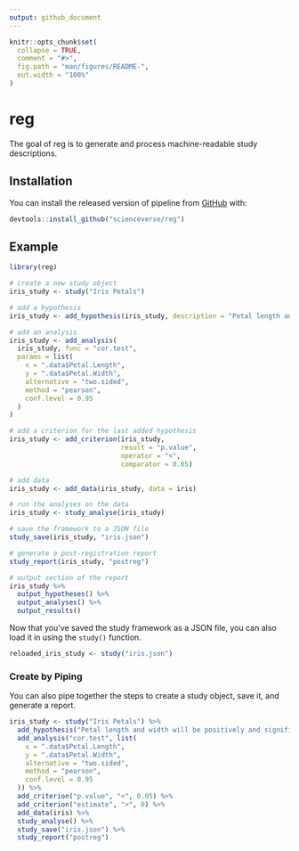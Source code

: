 ```yaml
---
output: github_document
---
```


<!-- README.md is generated from README.Rmd. Please edit that file -->

```r
knitr::opts_chunk$set(
  collapse = TRUE,
  comment = "#>",
  fig.path = "man/figures/README-",
  out.width = "100%"
)
```
# reg

The goal of reg is to generate and process machine-readable study descriptions.

## Installation

You can install the released version of pipeline from [GitHub](https://github.com/scienceverse/reg) with:

``` r
devtools::install_github("scienceverse/reg")
```
## Example

```r
library(reg)
```

```r
# create a new study object
iris_study <- study("Iris Petals")

# add a hypothesis
iris_study <- add_hypothesis(iris_study, description = "Petal length and width will be significantly correlated")

# add an analysis
iris_study <- add_analysis(
  iris_study, func = "cor.test", 
  params = list(
    x = ".data$Petal.Length",
    y = ".data$Petal.Width",
    alternative = "two.sided",
    method = "pearson",
    conf.level = 0.95
  )
)

# add a criterion for the last added hypothesis
iris_study <- add_criterion(iris_study, 
                            result = "p.value", 
                            operator = "<", 
                            comparator = 0.05)

# add data
iris_study <- add_data(iris_study, data = iris)

# run the analyses on the data
iris_study <- study_analyse(iris_study)

# save the framework to a JSON file
study_save(iris_study, "iris.json")

# generate a post-registration report
study_report(iris_study, "postreg")
```

```r
# output section of the report
iris_study %>%
  output_hypotheses() %>%
  output_analyses() %>%
  output_results()
```


Now that you've saved the study framework as a JSON file, you can also load it in using the `study()` function.

```r
reloaded_iris_study <- study("iris.json")
```



### Create by Piping

You can also pipe together the steps to create a study object, save it, and generate a report.

```r
iris_study <- study("Iris Petals") %>%
  add_hypothesis("Petal length and width will be positively and significantly correlated") %>%
  add_analysis("cor.test", list(
    x = ".data$Petal.Length",
    y = ".data$Petal.Width",
    alternative = "two.sided",
    method = "pearson",
    conf.level = 0.95
  )) %>%
  add_criterion("p.value", "<", 0.05) %>%
  add_criterion("estimate", ">", 0) %>%
  add_data(iris) %>%
  study_analyse() %>%
  study_save("iris.json") %>%
  study_report("postreg")
```


